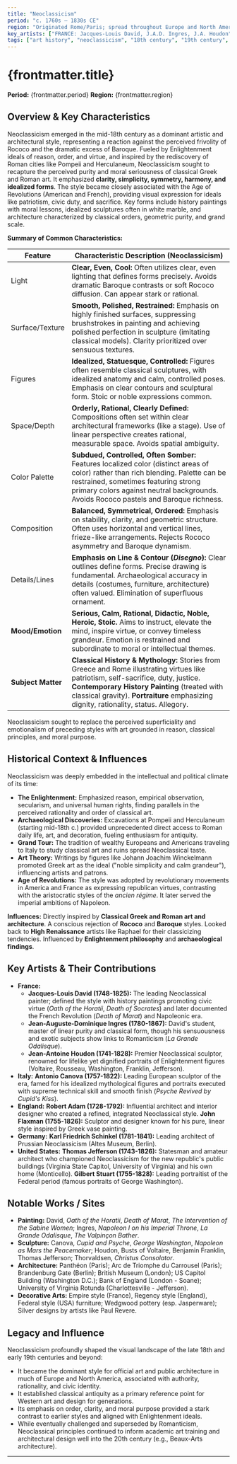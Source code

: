 ```yaml
---
title: "Neoclassicism"
period: "c. 1760s – 1830s CE"
region: "Originated Rome/Paris; spread throughout Europe and North America"
key_artists: ["FRANCE: Jacques-Louis David, J.A.D. Ingres, J.A. Houdon", "ITALY: Antonio Canova, G.B. Piranesi", "ENGLAND: Robert Adam, John Flaxman", "GERMANY: K.F. Schinkel", "USA: Thomas Jefferson, Gilbert Stuart"]
tags: ["art history", "neoclassicism", "18th century", "19th century", "europe", "north america", "enlightenment", "classical revival", "greece", "rome", "pompeii", "revolution", "painting", "sculpture", "architecture", "david", "ingres", "canova", "jefferson"]
---
```


# {frontmatter.title}

**Period:** {frontmatter.period}
**Region:** {frontmatter.region}

## Overview & Key Characteristics

Neoclassicism emerged in the mid-18th century as a dominant artistic and architectural style, representing a reaction against the perceived frivolity of Rococo and the dramatic excess of Baroque. Fueled by Enlightenment ideals of reason, order, and virtue, and inspired by the rediscovery of Roman cities like Pompeii and Herculaneum, Neoclassicism sought to recapture the perceived purity and moral seriousness of classical Greek and Roman art. It emphasized **clarity, simplicity, symmetry, harmony, and idealized forms**. The style became closely associated with the Age of Revolutions (American and French), providing visual expression for ideals like patriotism, civic duty, and sacrifice. Key forms include history paintings with moral lessons, idealized sculptures often in white marble, and architecture characterized by classical orders, geometric purity, and grand scale.

**Summary of Common Characteristics:**

| Feature         | Characteristic Description (Neoclassicism)                                                      |
|-----------------|-------------------------------------------------------------------------------------------------|
| Light           | **Clear, Even, Cool:** Often utilizes clear, even lighting that defines forms precisely. Avoids dramatic Baroque contrasts or soft Rococo diffusion. Can appear stark or rational. |
| Surface/Texture | **Smooth, Polished, Restrained:** Emphasis on highly finished surfaces, suppressing brushstrokes in painting and achieving polished perfection in sculpture (imitating classical models). Clarity prioritized over sensuous textures. |
| Figures         | **Idealized, Statuesque, Controlled:** Figures often resemble classical sculptures, with idealized anatomy and calm, controlled poses. Emphasis on clear contours and sculptural form. Stoic or noble expressions common. |
| Space/Depth     | **Orderly, Rational, Clearly Defined:** Compositions often set within clear architectural frameworks (like a stage). Use of linear perspective creates rational, measurable space. Avoids spatial ambiguity. |
| Color Palette   | **Subdued, Controlled, Often Somber:** Features localized color (distinct areas of color) rather than rich blending. Palette can be restrained, sometimes featuring strong primary colors against neutral backgrounds. Avoids Rococo pastels and Baroque richness. |
| Composition     | **Balanced, Symmetrical, Ordered:** Emphasis on stability, clarity, and geometric structure. Often uses horizontal and vertical lines, frieze-like arrangements. Rejects Rococo asymmetry and Baroque dynamism. |
| Details/Lines   | **Emphasis on Line & Contour (*Disegno*):** Clear outlines define forms. Precise drawing is fundamental. Archaeological accuracy in details (costumes, furniture, architecture) often valued. Elimination of superfluous ornament. |
| **Mood/Emotion**| **Serious, Calm, Rational, Didactic, Noble, Heroic, Stoic.** Aims to instruct, elevate the mind, inspire virtue, or convey timeless grandeur. Emotion is restrained and subordinate to moral or intellectual themes. |
| **Subject Matter**| **Classical History & Mythology:** Stories from Greece and Rome illustrating virtues like patriotism, self-sacrifice, duty, justice. **Contemporary History Painting** (treated with classical gravity). **Portraiture** emphasizing dignity, rationality, status. Allegory. |

Neoclassicism sought to replace the perceived superficiality and emotionalism of preceding styles with art grounded in reason, classical principles, and moral purpose.

## Historical Context & Influences

Neoclassicism was deeply embedded in the intellectual and political climate of its time:
* **The Enlightenment:** Emphasized reason, empirical observation, secularism, and universal human rights, finding parallels in the perceived rationality and order of classical art.
* **Archaeological Discoveries:** Excavations at Pompeii and Herculaneum (starting mid-18th c.) provided unprecedented direct access to Roman daily life, art, and decoration, fueling enthusiasm for antiquity.
* **Grand Tour:** The tradition of wealthy Europeans and Americans traveling to Italy to study classical art and ruins spread Neoclassical taste.
* **Art Theory:** Writings by figures like Johann Joachim Winckelmann promoted Greek art as the ideal ("noble simplicity and calm grandeur"), influencing artists and patrons.
* **Age of Revolutions:** The style was adopted by revolutionary movements in America and France as expressing republican virtues, contrasting with the aristocratic styles of the *ancien régime*. It later served the imperial ambitions of Napoleon.

**Influences:** Directly inspired by **Classical Greek and Roman art and architecture**. A conscious rejection of **Rococo** and **Baroque** styles. Looked back to **High Renaissance** artists like Raphael for their classicizing tendencies. Influenced by **Enlightenment philosophy** and **archaeological findings**.

## Key Artists & Their Contributions

* **France:**
    * **Jacques-Louis David (1748-1825):** The leading Neoclassical painter; defined the style with history paintings promoting civic virtue (*Oath of the Horatii*, *Death of Socrates*) and later documented the French Revolution (*Death of Marat*) and Napoleonic era.
    * **Jean-Auguste-Dominique Ingres (1780-1867):** David's student, master of linear purity and classical form, though his sensuousness and exotic subjects show links to Romanticism (*La Grande Odalisque*).
    * **Jean-Antoine Houdon (1741-1828):** Premier Neoclassical sculptor, renowned for lifelike yet dignified portraits of Enlightenment figures (Voltaire, Rousseau, Washington, Franklin, Jefferson).
* **Italy:** **Antonio Canova (1757-1822):** Leading European sculptor of the era, famed for his idealized mythological figures and portraits executed with supreme technical skill and smooth finish (*Psyche Revived by Cupid's Kiss*).
* **England:** **Robert Adam (1728-1792):** Influential architect and interior designer who created a refined, integrated Neoclassical style. **John Flaxman (1755-1826):** Sculptor and designer known for his pure, linear style inspired by Greek vase painting.
* **Germany:** **Karl Friedrich Schinkel (1781-1841):** Leading architect of Prussian Neoclassicism (Altes Museum, Berlin).
* **United States:** **Thomas Jefferson (1743-1826):** Statesman and amateur architect who championed Neoclassicism for the new republic's public buildings (Virginia State Capitol, University of Virginia) and his own home (Monticello). **Gilbert Stuart (1755-1828):** Leading portraitist of the Federal period (famous portraits of George Washington).

## Notable Works / Sites

* **Painting:** David, *Oath of the Horatii*, *Death of Marat*, *The Intervention of the Sabine Women*; Ingres, *Napoleon I on his Imperial Throne*, *La Grande Odalisque*, *The Valpinçon Bather*.
* **Sculpture:** Canova, *Cupid and Psyche*, *George Washington*, *Napoleon as Mars the Peacemaker*; Houdon, Busts of Voltaire, Benjamin Franklin, Thomas Jefferson; Thorvaldsen, *Christus Consolator*.
* **Architecture:** Panthéon (Paris); Arc de Triomphe du Carrousel (Paris); Brandenburg Gate (Berlin); British Museum (London); US Capitol Building (Washington D.C.); Bank of England (London - Soane); University of Virginia Rotunda (Charlottesville - Jefferson).
* **Decorative Arts:** Empire style (France), Regency style (England), Federal style (USA) furniture; Wedgwood pottery (esp. Jasperware); Silver designs by artists like Paul Revere.

## Legacy and Influence

Neoclassicism profoundly shaped the visual landscape of the late 18th and early 19th centuries and beyond:
* It became the dominant style for official art and public architecture in much of Europe and North America, associated with authority, rationality, and civic identity.
* It established classical antiquity as a primary reference point for Western art and design for generations.
* Its emphasis on order, clarity, and moral purpose provided a stark contrast to earlier styles and aligned with Enlightenment ideals.
* While eventually challenged and superseded by Romanticism, Neoclassical principles continued to inform academic art training and architectural design well into the 20th century (e.g., Beaux-Arts architecture).

---